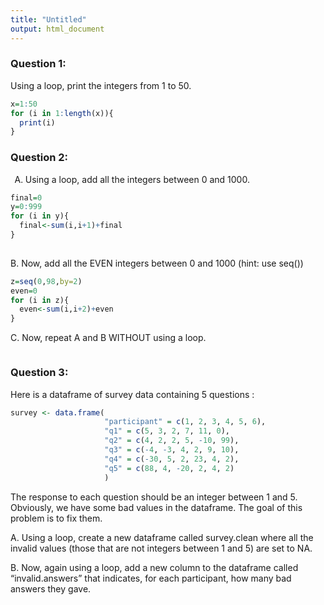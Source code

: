 ```yaml
---
title: "Untitled"
output: html_document
---
```





### Question 1:

Using a loop, print the integers from 1 to 50. 
```r
x=1:50
for (i in 1:length(x)){
  print(i)
}

```


### Question 2:

A.  Using a loop, add all the integers between 0 and 1000.
```r
final=0
y=0:999
for (i in y){
  final<-sum(i,i+1)+final
}
 
```


B. Now, add all the EVEN integers between 0 and 1000 (hint: use seq())
```r
z=seq(0,98,by=2)
even=0
for (i in z){
  even<-sum(i,i+2)+even
}
```


C. Now, repeat A and B WITHOUT using a loop.
```r

```


### Question 3:

Here is a dataframe of survey data containing 5 questions :

```r
survey <- data.frame(
                     "participant" = c(1, 2, 3, 4, 5, 6),
                     "q1" = c(5, 3, 2, 7, 11, 0),
                     "q2" = c(4, 2, 2, 5, -10, 99),
                     "q3" = c(-4, -3, 4, 2, 9, 10),
                     "q4" = c(-30, 5, 2, 23, 4, 2),
                     "q5" = c(88, 4, -20, 2, 4, 2)
                     )
```
The response to each question should be an integer between 1 and 5. Obviously, we have some bad values in the dataframe. The goal of this problem is to fix them.

A. Using a loop, create a new dataframe called survey.clean where all the invalid values (those that are not integers between 1 and 5) are set to NA.

B. Now, again using a loop, add a new column to the dataframe called “invalid.answers” that indicates, for each participant, how many bad answers they gave.